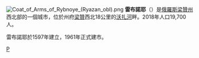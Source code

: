 {{coord|54|44|N|39|31|E|display=title}}
[[File:Coat_of_Arms_of_Rybnoye_(Ryazan_obl).png|right]]
'''雷布諾耶'''（{{lang-ru|Ры́бное}}）是[[俄羅斯|俄羅斯]][[梁贊州|梁贊州]]西北部的一個城市，位於州府[[梁贊|梁贊]]西北18公里的[[沃扎河|沃扎河]]畔。2018年人口19,700人。

雷布諾耶於1597年建立，1961年正式建市。

{{梁贊州城市}}

[[Category:梁贊州城市|Р]]